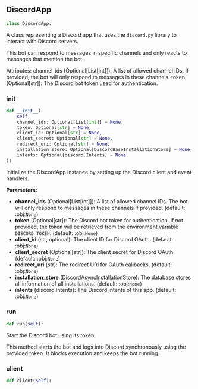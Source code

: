 <a id="camel.bots.discord.discord_app"></a>

<a id="camel.bots.discord.discord_app.DiscordApp"></a>

## DiscordApp

```python
class DiscordApp:
```

A class representing a Discord app that uses the `discord.py` library
to interact with Discord servers.

This bot can respond to messages in specific channels and only reacts to
messages that mention the bot.

Attributes:
channel_ids (Optional[List[int]]): A list of allowed channel IDs. If
provided, the bot will only respond to messages in these channels.
token (Optional[str]): The Discord bot token used for authentication.

<a id="camel.bots.discord.discord_app.DiscordApp.__init__"></a>

### __init__

```python
def __init__(
    self,
    channel_ids: Optional[List[int]] = None,
    token: Optional[str] = None,
    client_id: Optional[str] = None,
    client_secret: Optional[str] = None,
    redirect_uri: Optional[str] = None,
    installation_store: Optional[DiscordBaseInstallationStore] = None,
    intents: Optional[discord.Intents] = None
):
```

Initialize the DiscordApp instance by setting up the Discord client
and event handlers.

**Parameters:**

- **channel_ids** (Optional[List[int]]): A list of allowed channel IDs. The bot will only respond to messages in these channels if provided. (default: :obj:`None`)
- **token** (Optional[str]): The Discord bot token for authentication. If not provided, the token will be retrieved from the environment variable `DISCORD_TOKEN`. (default: :obj:`None`)
- **client_id** (str, optional): The client ID for Discord OAuth. (default: :obj:`None`)
- **client_secret** (Optional[str]): The client secret for Discord OAuth. (default: :obj:`None`)
- **redirect_uri** (str): The redirect URI for OAuth callbacks. (default: :obj:`None`)
- **installation_store** (DiscordAsyncInstallationStore): The database stores all information of all installations. (default: :obj:`None`)
- **intents** (discord.Intents): The Discord intents of this app. (default: :obj:`None`)

<a id="camel.bots.discord.discord_app.DiscordApp.run"></a>

### run

```python
def run(self):
```

Start the Discord bot using its token.

This method starts the bot and logs into Discord synchronously using
the provided token. It blocks execution and keeps the bot running.

<a id="camel.bots.discord.discord_app.DiscordApp.client"></a>

### client

```python
def client(self):
```
